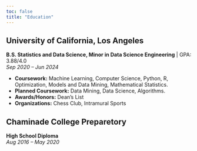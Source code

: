 ```yaml
---
toc: false
title: "Education"
---
```


## University of California, Los Angeles
**B.S. Statistics and Data Science, Minor in Data Science Engineering** | GPA: 3.88/4.0  
*Sep 2020 – Jun 2024*

- **Coursework:** Machine Learning, Computer Science, Python, R, Optimization, Models and Data Mining, Mathematical Statistics.
- **Planned Coursework:** Data Mining, Data Science, Algorithms.
- **Awards/Honors:** Dean's List
- **Organizations:** Chess Club, Intramural Sports

## Chaminade College Preparetory
**High School Diploma**   
*Aug 2016 – May 2020*